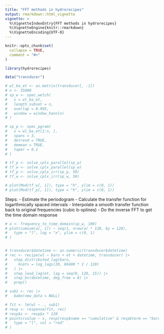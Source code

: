 ```yaml
---
title: "FFT methods in hydrorecipes"
output: rmarkdown::html_vignette
vignette: >
  %\VignetteIndexEntry{FFT methods in hydrorecipes}
  %\VignetteEngine{knitr::rmarkdown}
  %\VignetteEncoding{UTF-8}
---
```


```r
knitr::opts_chunk$set(
  collapse = TRUE,
  comment = "#>"
)
```

```r
library(hydrorecipes)
```

```r
data("transducer")

# wl_ba_et <- as.matrix(transducer[, -1])
# n <- 35000
# sp_w <- spec_welch(
#   x = wl_ba_et,
#   length_subset = n,
#   overlap = 0.995,
#   window = window_hann(n)
# )

# sp_p <- spec_pgram(
#   x = wl_ba_et[1:n, ],
#   spans = 3,
#   detrend = TRUE,
#   demean = TRUE,
#   taper = 0.1
# )
```

```r
# tf_p <- solve_cplx_parallel(sp_p)
# tf_w <- solve_cplx_parallel(sp_w)
# tf_p <- solve_cplx_irr(sp_p, 50)
# tf_w <- solve_cplx_irr(sp_w, 50)

# plot(Mod(tf_w[, 1]), type = "h", ylim = c(0, 1))
# plot(Mod(tf_p[, 1]), type = "h", ylim = c(0, 1))
```


Steps:
- Estimate the periodogram
- Calculate the transfer function for logarthmically spaced intervals
- Interpolate a smooth transfer function back to original frequencies (cubic b-splines)
- Do the inverse FFT to get the time domain response


```r
# a <- frequency_to_time_domain(sp_w, 100)
# plot(cumsum(a[, 1]) ~ seq(1, nrow(a) * 120, by = 120),
#   type = "l", log = "x", ylim = c(0, 1)
# )


# transducer$datetime <- as.numeric(transducer$datetime)
# rec <- recipe(wl ~ baro + et + datetime, transducer) |>
#   step_distributed_lag(baro,
#     knots = log_lags(20, 86400 * 2 / 120)
#   ) |>
#   step_lead_lag(et, lag = seq(0, 120, 15)) |>
#   step_bs(datetime, deg_free = 8) |>
#   prep()

# sub1 <- rec |>
#   bake(new_data = NULL)

# fit <- lm(wl ~ ., sub1)
# resp <- response(fit, rec)
# resp$x <- resp$x * 120
# points(value ~ x, resp[resp$name == "cumulative" & resp$term == "baro", ],
#   type = "l", col = "red"
# )
```


```r
```
